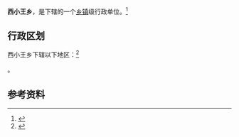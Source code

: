 {{中国乡级行政区|37/16/23/203/000}}

'''西小王乡'''，是{{PRC admin/fullname|37/16/23/203/000|3}}下辖的一个[[乡镇|乡镇]]级行政单位。<ref>{{PRC admin/ref sgc|{{PRC admin/parent|37/16/23/203/000}}}}</ref>

== 行政区划 ==

西小王乡下辖以下地区：<ref>{{PRC admin/ref sgc|37/16/23/203/000}}</ref>

{{PRC admin/children|37/16/23/203/000}}。

== 参考资料 ==

{{reflist}}

{{行政区划小作品}}
{{PRC admin/navcat|37/16/23/203/000}}